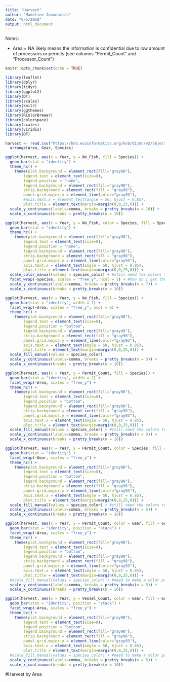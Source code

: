 ```yaml
---
title: "Harvest"
author: "Madeline Jovanovich"
date: "6/5/2018"
output: html_document
---
```


Notes: 

* Area = NA likely means the information is confidential due to low amount of processors or permits (see columns "Permit_Count" and "Processor_Count")

```r
knitr::opts_chunk$set(echo = TRUE)
```

```r
library(leaflet)
library(dplyr)
library(tidyr)
library(ggplot2)
library(DT)
library(scales)
library(knitr)
library(ggthemes)
library(RColorBrewer)
library(colorspace)
library(scales)
library(viridis)
library(DT)
```

```r
harvest <- read.csv("https://knb.ecoinformatics.org/knb/d1/mn/v2/object/urn%3Auuid%3A49a6d2fa-d47a-482c-8a28-d8a9623dc16e", stringsAsFactors = FALSE, na.strings = c("", "NA")) %>%
  arrange(Area, Gear, Species)
```

```r
ggplot(harvest, aes(x = Year, y = No_Fish, fill = Species)) + 
  geom_bar(stat = "identity") +
  theme_hc() +
    theme(plot.background = element_rect(fill="gray98"),
        legend.text = element_text(size=8), 
        legend.position = "none", 
        legend.background = element_rect(fill="gray98"),
        strip.background = element_rect(fill = "gray98"),
        panel.grid.major.y = element_line(color="gray93"),
        #axis.text.x = element_text(angle = 50, hjust = 0.85),
        plot.title = element_text(margin=margin(0,0,25,0))) +
  scale_y_continuous(labels=comma, breaks = pretty_breaks(n = 10)) +
  scale_x_continuous(breaks = pretty_breaks(n = 10)) 
```

```r
ggplot(harvest, aes(x = Year, y = No_Fish, color = Species, fill = Species)) + 
  geom_bar(stat = "identity") + 
  theme_hc() +
    theme(plot.background = element_rect(fill="gray98"),
        legend.text = element_text(size=8), 
        legend.position = "none", 
        legend.background = element_rect(fill="gray98"),
        strip.background = element_rect(fill = "gray98"),
        panel.grid.major.y = element_line(color="gray93"),
        axis.text.x = element_text(angle = 50, hjust = 0.85),
        plot.title = element_text(margin=margin(0,0,25,0))) +
  scale_color_manual(values = species_color) + #still need the colors to work correctly 
  facet_wrap(~Species, scales = "free_y", ncol = 5) + #how do I get the facet to order by decreasing y maximum? 
  scale_y_continuous(labels=comma, breaks = pretty_breaks(n = 7)) +
  scale_x_continuous(breaks = pretty_breaks(n = 10)) 
```

```r
ggplot(harvest, aes(x = Year, y = No_Fish, fill = Species)) + 
  geom_bar(stat = "identity", width = 1) + 
  facet_wrap(~Area, scales = "free_y", ncol = 6) + 
  theme_hc() +
    theme(plot.background = element_rect(fill="gray98"),
        legend.text = element_text(size=8), 
        legend.position = "bottom", 
        legend.background = element_rect(fill="gray98"),
        strip.background = element_rect(fill = "gray98"),
        panel.grid.major.y = element_line(color="gray93"),
        axis.text.x = element_text(angle = 50, hjust = 0.85),
        plot.title = element_text(margin=margin(0,0,25,0))) +
  scale_fill_manual(values = species_color)  
  scale_y_continuous(labels=comma, breaks = pretty_breaks(n = 5)) +
  scale_x_continuous(breaks = pretty_breaks(n = 10)) 
```

```r
ggplot(harvest, aes(x = Year, y = Permit_Count, fill = Species)) +
  geom_bar(stat = "identity", width = 1) + 
  facet_wrap(~Area, scales = "free_y") +
  theme_hc() +
    theme(plot.background = element_rect(fill="gray98"),
        legend.text = element_text(size=8), 
        legend.position = "bottom", 
        legend.background = element_rect(fill="gray98"),
        strip.background = element_rect(fill = "gray98"),
        panel.grid.major.y = element_line(color="gray93"),
        axis.text.x = element_text(angle = 50, hjust = 0.85),
        plot.title = element_text(margin=margin(0,0,25,0))) +
  scale_fill_manual(values = species_color) + #still need the colors to work correctly  
  scale_y_continuous(labels=comma, breaks = pretty_breaks(n = 5)) +
  scale_x_continuous(breaks = pretty_breaks(n = 10))
```

```r
ggplot(harvest, aes(x = Year, y = Permit_Count, color = Species, fill = Species)) +
  geom_bar(stat = "identity") + 
  facet_wrap(~Gear, scales = "free_y") +
  theme_hc() +
    theme(plot.background = element_rect(fill="gray98"),
        legend.text = element_text(size=8), 
        legend.position = "bottom", 
        legend.background = element_rect(fill="gray98"),
        strip.background = element_rect(fill = "gray98"),
        panel.grid.major.y = element_line(color="gray93"),
        axis.text.x = element_text(angle = 50, hjust = 0.85),
        plot.title = element_text(margin=margin(0,0,25,0))) +
  scale_fill_manual(values = species_color) + #still need the colors to work correctly  
  scale_y_continuous(labels=comma, breaks = pretty_breaks(n = 5)) +
  scale_x_continuous(breaks = pretty_breaks(n = 10))
```

```r
ggplot(harvest, aes(x = Year, y = Permit_Count, color = Gear, fill = Gear)) +
  geom_bar(stat = "identity", position = "stack") + 
  facet_wrap(~Area, scales = "free_y") + 
  theme_hc() +
    theme(plot.background = element_rect(fill="gray98"),
        legend.text = element_text(size=8), 
        legend.position = "bottom", 
        legend.background = element_rect(fill="gray98"),
        strip.background = element_rect(fill = "gray98"),
        panel.grid.major.y = element_line(color="gray93"),
        axis.text.x = element_text(angle = 50, hjust = 0.85),
        plot.title = element_text(margin=margin(0,0,25,0))) +
  #scale_fill_manual(values = species_color) + #need to make a color palette for gear
  scale_y_continuous(labels=comma, breaks = pretty_breaks(n = 5)) +
  scale_x_continuous(breaks = pretty_breaks(n = 10))
```

```r
ggplot(harvest, aes(x = Year, y = Vessel_Count, color = Gear, fill = Gear)) + 
  geom_bar(stat = "identity", position = "stack") + 
  facet_wrap(~Area, scales = "free_y") +
  theme_hc() +
    theme(plot.background = element_rect(fill="gray98"),
        legend.text = element_text(size=8), 
        legend.position = "bottom", 
        legend.background = element_rect(fill="gray98"),
        strip.background = element_rect(fill = "gray98"),
        panel.grid.major.y = element_line(color="gray93"),
        axis.text.x = element_text(angle = 50, hjust = 0.85),
        plot.title = element_text(margin=margin(0,0,25,0))) +
  #scale_fill_manual(values = species_color) + #need to make a color palette for vessel types 
  scale_y_continuous(labels=comma, breaks = pretty_breaks(n = 5)) +
  scale_x_continuous(breaks = pretty_breaks(n = 10))
```

#Harvest by Area 


